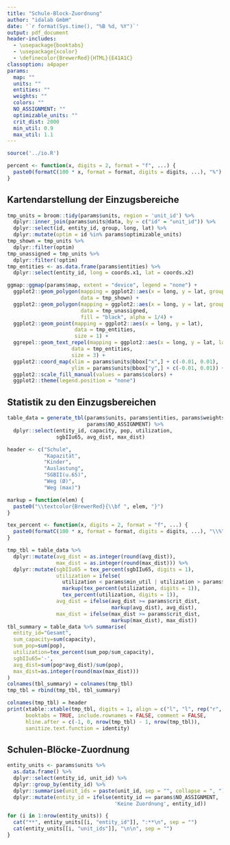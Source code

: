 ```yaml
---
title: "Schule-Block-Zuordnung"
author: "idalab GmbH"
date: '`r format(Sys.time(), "%B %d, %Y")`'
output: pdf_document
header-includes:
  - \usepackage{booktabs}
  - \usepackage{xcolor}
  - \definecolor{BrewerRed}{HTML}{E41A1C}
classoption: a4paper
params:
  map: ""
  units: ""
  entities: ""
  weights: ""
  colors: ""
  NO_ASSIGNMENT: ""
  optimizable_units: ""
  crit_dist: 2000
  min_util: 0.9
  max_util: 1.1
---
```


```r
source('../io.R')
```

```r
percent <- function(x, digits = 2, format = "f", ...) {
  paste0(formatC(100 * x, format = format, digits = digits, ...), "%")
}
```

## Kartendarstellung der Einzugsbereiche

```r
tmp_units = broom::tidy(params$units, region = 'unit_id') %>%
  dplyr::inner_join(params$units@data, by = c("id" = "unit_id")) %>%
  dplyr::select(id, entity_id, group, long, lat) %>%
  dplyr::mutate(optim = id %in% params$optimizable_units)
tmp_shown = tmp_units %>%
  dplyr::filter(optim)
tmp_unassigned = tmp_units %>%
  dplyr::filter(!optim)
tmp_entities <- as.data.frame(params$entities) %>%
  dplyr::select(entity_id, long = coords.x1, lat = coords.x2)

ggmap::ggmap(params$map, extent = "device", legend = "none") +
  ggplot2::geom_polygon(mapping = ggplot2::aes(x = long, y = lat, group = group, fill = entity_id),
                        data = tmp_shown) +
  ggplot2::geom_polygon(mapping = ggplot2::aes(x = long, y = lat, group = group),
                        data = tmp_unassigned,
                        fill = "black", alpha = 1/4) +
  ggplot2::geom_point(mapping = ggplot2::aes(x = long, y = lat),
                      data = tmp_entities,
                      size = 1) +
  ggrepel::geom_text_repel(mapping = ggplot2::aes(x = long, y = lat, label = entity_id),
                     data = tmp_entities,
                     size = 3) +
  ggplot2::coord_map(xlim = params$units@bbox["x",] + c(-0.01, 0.01),
                     ylim = params$units@bbox["y",] + c(-0.01, 0.01)) +
  ggplot2::scale_fill_manual(values = params$colors) +
  ggplot2::theme(legend.position = "none")
```

## Statistik zu den Einzugsbereichen

```r
table_data = generate_tbl(params$units, params$entities, params$weights,
                          params$NO_ASSIGNMENT) %>%
  dplyr::select(entity_id, capacity, pop, utilization,
                sgbIIu65, avg_dist, max_dist)

header <- c("Schule",
            "Kapazität",
            "Kinder",
            "Auslastung",
            "SGBII(u.65)",
            "Weg (Ø)",
            "Weg (max)")
```

```r
markup = function(elem) {
  paste0("\\textcolor{BrewerRed}{\\bf ", elem, "}")
}

tex_percent <- function(x, digits = 2, format = "f", ...) {
  paste0(formatC(100 * x, format = format, digits = digits, ...), "\\%")
}
```

```r
tmp_tbl = table_data %>%
  dplyr::mutate(avg_dist = as.integer(round(avg_dist)),
                max_dist = as.integer(round(max_dist))) %>%
  dplyr::mutate(sgbIIu65 = tex_percent(sgbIIu65, digits = 1),
                utilization = ifelse(
                  utilization < params$min_util | utilization > params$max_util,
                  markup(tex_percent(utilization, digits = 1)),
                  tex_percent(utilization, digits = 1)),
                avg_dist = ifelse(avg_dist >= params$crit_dist,
                                  markup(avg_dist), avg_dist),
                max_dist = ifelse(max_dist >= params$crit_dist,
                                  markup(max_dist), max_dist))
tbl_summary = table_data %>% summarise(
  entity_id="Gesamt",
  sum_capacity=sum(capacity),
  sum_pop=sum(pop),
  utilization=tex_percent(sum_pop/sum_capacity),
  sgbIIu65='-',
  avg_dist=sum(pop*avg_dist)/sum(pop),
  max_dist=as.integer(round(max(max_dist)))
)
colnames(tbl_summary) = colnames(tmp_tbl)
tmp_tbl = rbind(tmp_tbl, tbl_summary)

colnames(tmp_tbl) = header
print(xtable::xtable(tmp_tbl, digits = 1, align = c("l", "l", rep("r", times = 6))),
      booktabs = TRUE, include.rownames = FALSE, comment = FALSE,
      hline.after = c(-1, 0, nrow(tmp_tbl) - 1, nrow(tmp_tbl)),
      sanitize.text.function = identity)
```

## Schulen-Blöcke-Zuordnung

```r
entity_units <- params$units %>%
  as.data.frame() %>%
  dplyr::select(entity_id, unit_id) %>%
  dplyr::group_by(entity_id) %>%
  dplyr::summarise(unit_ids = paste(unit_id, sep = "", collapse = ", ")) %>%
  dplyr::mutate(entity_id = ifelse(entity_id == params$NO_ASSIGNMENT,
                                   'Keine Zuordnung', entity_id))

for (i in 1:nrow(entity_units)) {
  cat("**", entity_units[[i, "entity_id"]], ":**\n", sep = "")
  cat(entity_units[[i, "unit_ids"]], "\n\n", sep = "")
}
```
